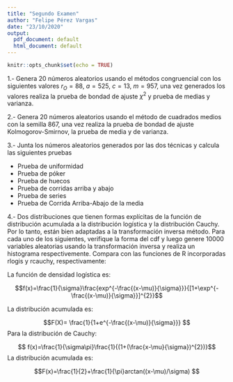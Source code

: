 ---
title: "Segundo Examen"
author: "Felipe Pérez Vargas"
date: "23/10/2020"
output:
  pdf_document: default
  html_document: default
---

```{r setup, include=FALSE}
knitr::opts_chunk$set(echo = TRUE)
```

1.- Genera 20 números aleatorios usando el métodos congruencial con los siguientes 
valores $r_{O}=88$, $a=525$, $c=13$, $m=957$, una vez generados los valores realiza la prueba de bondad de ajuste $\chi^{2}$ y prueba de medias y varianza.


2.- Genera 20 números aleatorios usando el método de cuadrados medios con la semilla 867, una vez realiza la prueba de bondad de ajuste Kolmogorov-Smirnov, la prueba de media y de varianza.

3.- Junta los números aleatorios generados por las dos técnicas y calcula las siguientes pruebas

* Prueba de uniformidad
* Prueba de póker
* Prueba de huecos
* Prueba de corridas arriba y abajo 
* Prueba de series 
* Prueba de Corrida Arriba-Abajo de la media


4.- Dos distribuciones que tienen formas explícitas de la función de distribución acumulada a la distribución logística y la distribución Cauchy. Por lo tanto, están bien adaptadas a la transformación inversa método. Para cada uno de los siguientes, verifique la forma del cdf y luego genere 10000 variables aleatorias usando la transformación inversa y realiza un histograma respectivemente. Compara con las funciones de R incorporadas rlogis y rcauchy, respectivamente:

La función de densidad logística es:

$$f(x)=\frac{1}{\sigma}\frac{exp^{-\frac{(x-\mu)}{\sigma}}}{[1+\exp^{-\frac{(x-\mu)}{\sigma}}]^{2}}$$

La distribución acumulada es: 

$$F(X)= \frac{1}{1+e^{-\frac{(x-\mu)}{\sigma}}} $$
Para la distribución de Cauchy:

$$ f(x)=\frac{1}{\sigma\pi}\frac{1}{(1+(\frac{x-\mu}{\sigma})^{2})}$$
La distribución acumulada es:

$$F(x)=\frac{1}{2}+\frac{1}{\pi}arctan((x-\mu)/\sigma)  $$


















  


